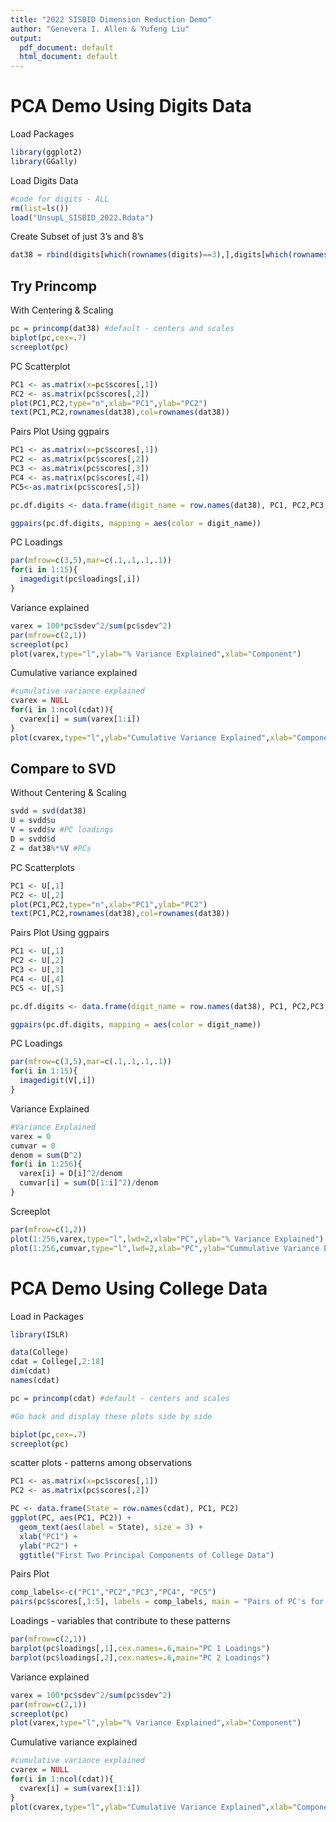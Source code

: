 ```yaml
---
title: "2022 SISBID Dimension Reduction Demo"
author: "Genevera I. Allen & Yufeng Liu"
output:
  pdf_document: default
  html_document: default
---
```


# PCA Demo Using Digits Data

Load Packages
```r
library(ggplot2)
library(GGally)
```

Load Digits Data

```r
#code for digits - ALL
rm(list=ls())
load("UnsupL_SISBID_2022.Rdata")
```

Create Subset of just 3's and 8's

```r
dat38 = rbind(digits[which(rownames(digits)==3),],digits[which(rownames(digits)==8),])
```

## Try Princomp

With Centering & Scaling

```r
pc = princomp(dat38) #default - centers and scales
biplot(pc,cex=.7)
screeplot(pc)
```

PC Scatterplot

```r
PC1 <- as.matrix(x=pc$scores[,1]) 
PC2 <- as.matrix(pc$scores[,2])
plot(PC1,PC2,type="n",xlab="PC1",ylab="PC2")
text(PC1,PC2,rownames(dat38),col=rownames(dat38))
```


Pairs Plot Using ggpairs

```r
PC1 <- as.matrix(x=pc$scores[,1]) 
PC2 <- as.matrix(pc$scores[,2])
PC3 <- as.matrix(pc$scores[,3])
PC4 <- as.matrix(pc$scores[,4])
PC5<-as.matrix(pc$scores[,5])

pc.df.digits <- data.frame(digit_name = row.names(dat38), PC1, PC2,PC3, PC4, PC5)

ggpairs(pc.df.digits, mapping = aes(color = digit_name))
```

PC Loadings

```r
par(mfrow=c(3,5),mar=c(.1,.1,.1,.1))
for(i in 1:15){
  imagedigit(pc$loadings[,i])
}
```

Variance explained

```r

varex = 100*pc$sdev^2/sum(pc$sdev^2)
par(mfrow=c(2,1))
screeplot(pc)
plot(varex,type="l",ylab="% Variance Explained",xlab="Component")
```

Cumulative variance explained

```r
#cumulative variance explained
cvarex = NULL
for(i in 1:ncol(cdat)){
  cvarex[i] = sum(varex[1:i])
}
plot(cvarex,type="l",ylab="Cumulative Variance Explained",xlab="Component", main = "Principal Component vs. Variance Explained" )
```


## Compare to SVD 

Without Centering & Scaling

```r
svdd = svd(dat38)
U = svdd$u
V = svdd$v #PC loadings
D = svdd$d
Z = dat38%*%V #PCs
```

PC Scatterplots

```r
PC1 <- U[,1] 
PC2 <- U[,2]
plot(PC1,PC2,type="n",xlab="PC1",ylab="PC2")
text(PC1,PC2,rownames(dat38),col=rownames(dat38))
```

Pairs Plot Using ggpairs

```r
PC1 <- U[,1] 
PC2 <- U[,2]
PC3 <- U[,3]
PC4 <- U[,4]
PC5 <- U[,5]

pc.df.digits <- data.frame(digit_name = row.names(dat38), PC1, PC2,PC3, PC4, PC5)

ggpairs(pc.df.digits, mapping = aes(color = digit_name))
```

PC Loadings

```r
par(mfrow=c(3,5),mar=c(.1,.1,.1,.1))
for(i in 1:15){
  imagedigit(V[,i])
}
```


Variance Explained
```r
#Variance Explained
varex = 0
cumvar = 0
denom = sum(D^2)
for(i in 1:256){
  varex[i] = D[i]^2/denom
  cumvar[i] = sum(D[1:i]^2)/denom
}

```


Screeplot
```r

par(mfrow=c(1,2))
plot(1:256,varex,type="l",lwd=2,xlab="PC",ylab="% Variance Explained")
plot(1:256,cumvar,type="l",lwd=2,xlab="PC",ylab="Cummulative Variance Explained")
```


# PCA Demo Using College Data

Load in Packages
```r
library(ISLR)
```

```r
data(College)
cdat = College[,2:18]
dim(cdat)
names(cdat)
```

```r
pc = princomp(cdat) #default - centers and scales

#Go back and display these plots side by side

biplot(pc,cex=.7)
screeplot(pc)

```

scatter plots - patterns among observations

```r
PC1 <- as.matrix(x=pc$scores[,1]) 
PC2 <- as.matrix(pc$scores[,2])

PC <- data.frame(State = row.names(cdat), PC1, PC2)
ggplot(PC, aes(PC1, PC2)) + 
  geom_text(aes(label = State), size = 3) +
  xlab("PC1") + 
  ylab("PC2") + 
  ggtitle("First Two Principal Components of College Data")

```

Pairs Plot

```r
comp_labels<-c("PC1","PC2","PC3","PC4", "PC5")
pairs(pc$scores[,1:5], labels = comp_labels, main = "Pairs of PC's for College Data")
```

Loadings - variables that contribute to these patterns

```r

par(mfrow=c(2,1))
barplot(pc$loadings[,1],cex.names=.6,main="PC 1 Loadings")
barplot(pc$loadings[,2],cex.names=.6,main="PC 2 Loadings")
```

Variance explained

```r

varex = 100*pc$sdev^2/sum(pc$sdev^2)
par(mfrow=c(2,1))
screeplot(pc)
plot(varex,type="l",ylab="% Variance Explained",xlab="Component")
```

Cumulative variance explained

```r
#cumulative variance explained
cvarex = NULL
for(i in 1:ncol(cdat)){
  cvarex[i] = sum(varex[1:i])
}
plot(cvarex,type="l",ylab="Cumulative Variance Explained",xlab="Component", main = "Principal Component V. Variance Explained" )
```

